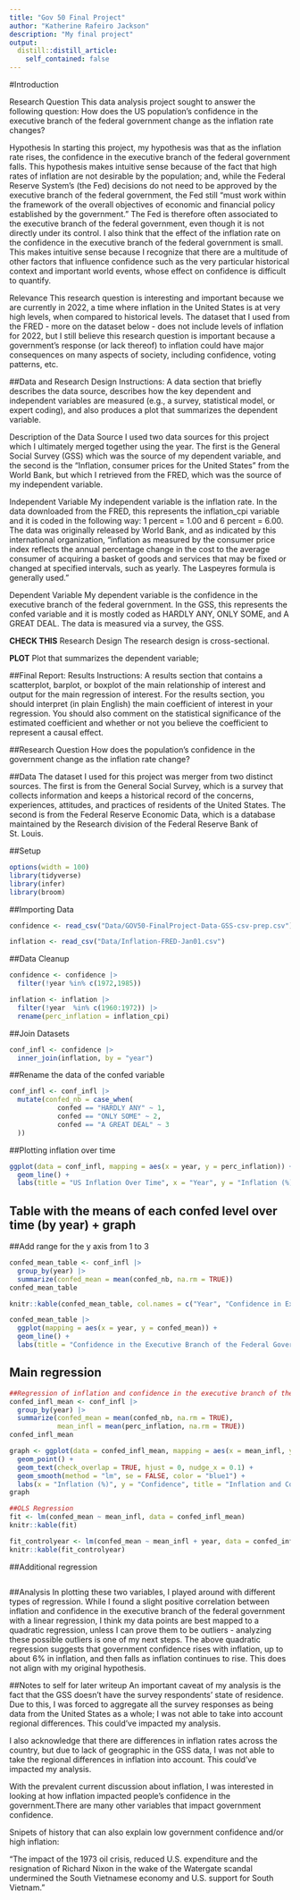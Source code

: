 ```yaml
---
title: "Gov 50 Final Project"
author: "Katherine Rafeiro Jackson"
description: "My final project"
output:
  distill::distill_article:
    self_contained: false
---
```

#Introduction

Research Question
This data analysis project sought to answer the following question: How does the US population's confidence in the executive branch of the federal government change as the inflation rate changes?

Hypothesis
In starting this project, my hypothesis was that as the inflation rate rises, the confidence in the executive branch of the federal government falls. This hypothesis makes intuitive sense because of the fact that high rates of inflation are not desirable by the population; and, while the Federal Reserve System's (the Fed) decisions do not need to be approved by the executive branch of the federal government, the Fed still "must work within the framework of the overall objectives of economic and financial policy established by the government." The Fed is therefore often associated to the executive branch of the federal government, even though it is not directly under its control. I also think that the effect of the inflation rate on the confidence in the executive branch of the federal government is small. This makes intuitive sense because I recognize that there are a multitude of other factors that influence confidence such as the very particular historical context and important world events, whose effect on confidence is difficult to quantify. 

Relevance
This research question is interesting and important because we are currently in 2022, a time where inflation in the United States is at very high levels, when compared to historical levels. The dataset that I used from the FRED - more on the dataset below - does not include levels of inflation for 2022, but I still believe this research question is important because a government's response (or lack thereof) to inflation could have major consequences on many aspects of society, including confidence, voting patterns, etc. 

##Data and Research Design
Instructions: A data section that briefly describes the data source, describes how the key dependent and independent variables are measured (e.g., a survey, statistical model, or expert coding), and also produces a plot that summarizes the dependent variable.

Description of the Data Source
I used two data sources for this project which I ultimately merged together using the year. The first is the General Social Survey (GSS) which was the source of my dependent variable, and the second is the "Inflation, consumer prices for the United States" from the World Bank, but which I retrieved from the FRED, which was the source of my independent variable.

Independent Variable
My independent variable is the inflation rate. In the data downloaded from the FRED, this represents the inflation_cpi variable and it is coded in the following way: 1 percent = 1.00 and 6 percent = 6.00. The data was originally released by World Bank, and as indicated by this international organization, "inflation as measured by the consumer price index reflects the annual percentage change in the cost to the average consumer of acquiring a basket of goods and services that may be fixed or changed at specified intervals, such as yearly. The Laspeyres formula is generally used."

Dependent Variable
My dependent variable is the confidence in the executive branch of the federal government. In the GSS, this represents the confed variable and it is mostly coded as HARDLY ANY, ONLY SOME, and A GREAT DEAL. The data is measured via a survey, the GSS. 

**CHECK THIS**
Research Design
The research design is cross-sectional. 

**PLOT**
Plot that summarizes the dependent variable;

##Final Report: Results
Instructions: A results section that contains a scatterplot, barplot, or boxplot of the main relationship of interest and output for the main regression of interest. For the results section, you should interpret (in plain English) the main coefficient of interest in your regression. You should also comment on the statistical significance of the estimated coefficient and whether or not you believe the coefficient to represent a causal effect.


##Research Question
How does the population's confidence in the government change as the inflation rate change?

##Data 
The dataset I used for this project was merger from two distinct sources. The first is from the General Social Survey, which is a survey that collects information and keeps a historical record of the concerns, experiences, attitudes, and practices of residents of the United States. The second is from the Federal Reserve Economic Data, which is a database maintained by the Research division of the Federal Reserve Bank of St. Louis. 

##Setup
```r

options(width = 100)
library(tidyverse)
library(infer)
library(broom)

```

##Importing Data
```r

confidence <- read_csv("Data/GOV50-FinalProject-Data-GSS-csv-prep.csv")

inflation <- read_csv("Data/Inflation-FRED-Jan01.csv")

```
##Data Cleanup
```r

confidence <- confidence |>
  filter(!year %in% c(1972,1985))

inflation <- inflation |>
  filter(!year  %in% c(1960:1972)) |>
  rename(perc_inflation = inflation_cpi)

```

##Join Datasets
```r

conf_infl <- confidence |>
  inner_join(inflation, by = "year")

```

##Rename the data of the confed variable
```r

conf_infl <- conf_infl |>
  mutate(confed_nb = case_when(
            confed == "HARDLY ANY" ~ 1,
            confed == "ONLY SOME" ~ 2,
            confed == "A GREAT DEAL" ~ 3
  )) 

```

##Plotting inflation over time
```r

ggplot(data = conf_infl, mapping = aes(x = year, y = perc_inflation)) + 
  geom_line() + 
  labs(title = "US Inflation Over Time", x = "Year", y = "Inflation (%)", subtitle = "From 1973 to 2021")

```

## Table with the means of each confed level over time (by year) + graph
##Add range for the y axis from 1 to 3
``` r

confed_mean_table <- conf_infl |>
  group_by(year) |>
  summarize(confed_mean = mean(confed_nb, na.rm = TRUE))
confed_mean_table

knitr::kable(confed_mean_table, col.names = c("Year", "Confidence in Exec Branch of Fed Government"))

confed_mean_table |>
  ggplot(mapping = aes(x = year, y = confed_mean)) +
  geom_line() + 
  labs(title = "Confidence in the Executive Branch of the Federal Government Over Time", x = "Year", y = "Confidence", subtitle = "From 1973 to 2021")

```
## Main regression
```r

##Regression of inflation and confidence in the executive branch of the federal government. 
confed_infl_mean <- conf_infl |> 
  group_by(year) |> 
  summarize(confed_mean = mean(confed_nb, na.rm = TRUE), 
            mean_infl = mean(perc_inflation, na.rm = TRUE))
confed_infl_mean

graph <- ggplot(data = confed_infl_mean, mapping = aes(x = mean_infl, y = confed_mean, label = year)) +
  geom_point() +
  geom_text(check_overlap = TRUE, hjust = 0, nudge_x = 0.1) +
  geom_smooth(method = "lm", se = FALSE, color = "blue1") + 
  labs(x = "Inflation (%)", y = "Confidence", title = "Inflation and Confidence in the Executive Branch of the Federal Government",  subtitle = "From 1973 to 2021")
graph

##OLS Regression
fit <- lm(confed_mean ~ mean_infl, data = confed_infl_mean)
knitr::kable(fit) 

fit_controlyear <- lm(confed_mean ~ mean_infl + year, data = confed_infl_mean)
knitr::kable(fit_controlyear)

```

##Additional regression
```r

```



##Analysis
In plotting these two variables, I played around with different types of regression. While I found a slight positive correlation between inflation and confidence in the executive branch of the federal government with a linear regression, I think my data points are best mapped to a quadratic regression, unless I can prove them to be outliers - analyzing these possible outliers is one of my next steps. The above quadratic regression suggests that government confidence rises with inflation, up to about 6% in inflation, and then falls as inflation continues to rise. This does not align with my original hypothesis. 

##Notes to self for later writeup 
An important caveat of my analysis is the fact that the GSS doesn't have the survey respondents' state of residence. Due to this, I was forced to aggregate all the survey responses as being data from the United States as a whole; I was not able to take into account regional differences. This could've impacted my analysis.

I also acknowledge that there are differences in inflation rates across the country, but due to lack of geographic in the GSS data, I was not able to take the regional differences in inflation into account. This could've impacted my analysis.

With the prevalent current discussion about inflation, I was interested in looking at how inflation impacted people's confidence in the government.There are many other variables that impact government confidence.

Snipets of history that can also explain low government confidence and/or high inflation: 

"The impact of the 1973 oil crisis, reduced U.S. expenditure and the resignation of Richard Nixon in the wake of the Watergate scandal undermined the South Vietnamese economy and U.S. support for South Vietnam."


